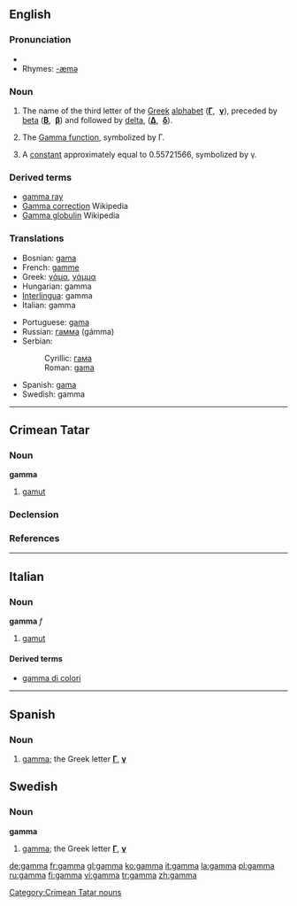{{letter_disp2|beta|[[image:Greek_uc_gamma.png|33px]][[image:Greek_lc_gamma.png|28px]] |delta|γάμα|Γ|γ}}
==English==

===Pronunciation===
* {{IPA|/gæmə/}}
* Rhymes: [[Rhymes:English:-æmə|-æmə]]

===Noun===
{{en-noun|-}}

# The name of the third letter of the [[Greek]] [[alphabet]] ('''[[Γ]]''', &nbsp;'''[[γ]]'''), preceded by [[beta]] ('''[[Β]]''', &nbsp;'''[[β]]''') and followed by [[delta]], ('''[[Δ]]''', &nbsp;'''[[δ]]''').
# {{context|mathematics}} The [[w:Gamma function|Gamma function]], symbolized by Γ.
# {{context|mathematics}} A [[constant]] approximately equal to 0.55721566, symbolized by γ.

===Derived terms===
* [[gamma ray]]
* [[w:Gamma correction|Gamma correction]] Wikipedia
* [[w:Gamma globulin|Gamma globulin]] Wikipedia

===Translations===
{{rfc-level|Translations at L3+ (AutoFormat would have corrected level of Derived terms)}}
{{top}}
*Bosnian: [[gama]]
*French: [[gamme]] {{f}}
*Greek: [[γάμα]], [[γάμμα]] {{n}}
*Hungarian: gamma
*[[Interlingua]]: gamma
*Italian: gamma
{{mid}}
*Portuguese: [[gama]] {{m}}
*Russian: [[гамма]] (gámma) {{f}}
*Serbian:
*:Cyrillic: [[гама]]
*:Roman: [[gama]]
*Spanish: [[gama]] {{f}}
*Swedish: gamma
{{bottom}}

----

==Crimean Tatar==

===Noun===
'''gamma'''

# [[gamut]]

===Declension===
{{crh-latin-noun|nıñ|ga|nı|da|dan}}

===References===
{{R:Useinov-Mireev 2002}}

[[Category:Crimean Tatar nouns]]

----



==Italian==

===Noun===
'''gamma''' ''f''

# [[gamut]]

====Derived terms====
*[[gamma di colori]]<!-- only if it's a set-phrase -->

----

==Spanish==

===Noun===
{{es-noun-f}}

# [[gamma]]; the Greek letter '''[[Γ]]''', '''[[γ]]'''


==Swedish==

===Noun===
'''gamma'''

# [[gamma]]; the Greek letter '''[[Γ]]''', '''[[γ]]'''

[[de:gamma]]
[[fr:gamma]]
[[gl:gamma]]
[[ko:gamma]]
[[it:gamma]]
[[la:gamma]]
[[pl:gamma]]
[[ru:gamma]]
[[fi:gamma]]
[[vi:gamma]]
[[tr:gamma]]
[[zh:gamma]]